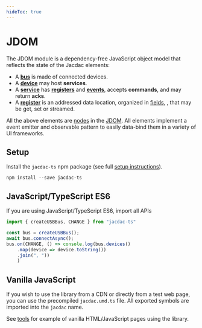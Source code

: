 ```yaml
---
hideToc: true
---
```


# JDOM

The JDOM module is a dependency-free JavaScript object model 
that reflects the state of the Jacdac elements:

- A **[bus](/clients/web/jdom/bus)** is made of connected devices.
- A **[device](/clients/web/jdom/device)** may host **services**.
- A **[service](/clients/web/jdom/service)** has **[registers](/clients/web/jdom/register)** and **[events](/clients/web/jdom/event)**, accepts **commands**,
and may return **acks**. 
- A **[register](/clients/web/jdom/register)** is an addressed data location, organized in [fields](/clients/web/jdom/field),
, that may be get, set or streamed. 

All the above elements are [nodes](/clients/web/jdom/node) in the [JDOM](/clients/web/jdom). All elements implement a event emitter and observable pattern to
easily data-bind them in a variety of UI frameworks.

## Setup

Install the ``jacdac-ts`` npm package (see full [setup instructions](/clients/web/setup)).

```
npm install --save jacdac-ts
```

## JavaScript/TypeScript ES6

If you are using JavaScript/TypeScript ES6, import all APIs 

```javascript
import { createUSBBus, CHANGE } from "jacdac-ts"

const bus = createUSBBus();
await bus.connectAsync();
bus.on(CHANGE, () => console.log(bus.devices()
    .map(device => device.toString())
    .join(", "))
    )
```

## Vanilla JavaScript

If you wish to use the library from a CDN or directly from a test web page, you can use the precompiled
``jacdac.umd.ts`` file. All exported symbols are imported into the ``jacdac`` name.

See [tools](/tools) for example of vanilla HTML/JavaScript pages using the library.
